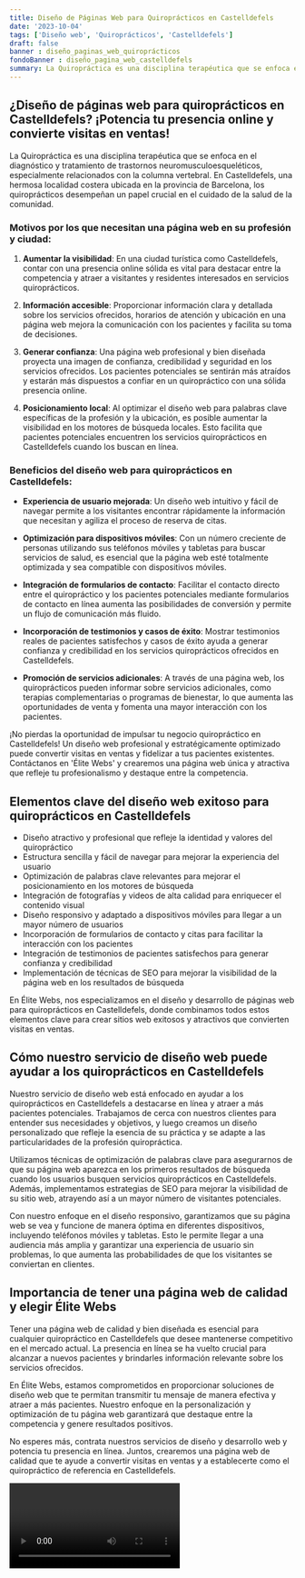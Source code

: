 ```yaml
---
title: Diseño de Páginas Web para Quiroprácticos en Castelldefels
date: '2023-10-04'
tags: ['Diseño web', 'Quiroprácticos', 'Castelldefels']
draft: false
banner : diseño_paginas_web_quiroprácticos
fondoBanner : diseño_pagina_web_castelldefels
summary: La Quiropráctica es una disciplina terapéutica que se enfoca en el diagnóstico y tratamiento de trastornos neuromusculoesqueléticos, especialmente relacionados con la columna vertebral. En Castelldefels, una hermosa localidad costera ubicada en la provincia de Barcelona, los quiroprácticos desempeñan un papel crucial en el cuidado de la salud de la comunidad.
---
```


## ¿Diseño de páginas web para quiroprácticos en Castelldefels? ¡Potencia tu presencia online y convierte visitas en ventas!

La Quiropráctica es una disciplina terapéutica que se enfoca en el diagnóstico y tratamiento de trastornos neuromusculoesqueléticos, especialmente relacionados con la columna vertebral. En Castelldefels, una hermosa localidad costera ubicada en la provincia de Barcelona, los quiroprácticos desempeñan un papel crucial en el cuidado de la salud de la comunidad.

### Motivos por los que necesitan una página web en su profesión y ciudad:

1. **Aumentar la visibilidad**: En una ciudad turística como Castelldefels, contar con una presencia online sólida es vital para destacar entre la competencia y atraer a visitantes y residentes interesados en servicios quiroprácticos.

2. **Información accesible**: Proporcionar información clara y detallada sobre los servicios ofrecidos, horarios de atención y ubicación en una página web mejora la comunicación con los pacientes y facilita su toma de decisiones.

3. **Generar confianza**: Una página web profesional y bien diseñada proyecta una imagen de confianza, credibilidad y seguridad en los servicios ofrecidos. Los pacientes potenciales se sentirán más atraídos y estarán más dispuestos a confiar en un quiropráctico con una sólida presencia online.

4. **Posicionamiento local**: Al optimizar el diseño web para palabras clave específicas de la profesión y la ubicación, es posible aumentar la visibilidad en los motores de búsqueda locales. Esto facilita que pacientes potenciales encuentren los servicios quiroprácticos en Castelldefels cuando los buscan en línea.

### Beneficios del diseño web para quiroprácticos en Castelldefels:

* **Experiencia de usuario mejorada**: Un diseño web intuitivo y fácil de navegar permite a los visitantes encontrar rápidamente la información que necesitan y agiliza el proceso de reserva de citas.

* **Optimización para dispositivos móviles**: Con un número creciente de personas utilizando sus teléfonos móviles y tabletas para buscar servicios de salud, es esencial que la página web esté totalmente optimizada y sea compatible con dispositivos móviles.

* **Integración de formularios de contacto**: Facilitar el contacto directo entre el quiropráctico y los pacientes potenciales mediante formularios de contacto en línea aumenta las posibilidades de conversión y permite un flujo de comunicación más fluido.

* **Incorporación de testimonios y casos de éxito**: Mostrar testimonios reales de pacientes satisfechos y casos de éxito ayuda a generar confianza y credibilidad en los servicios quiroprácticos ofrecidos en Castelldefels.

* **Promoción de servicios adicionales**: A través de una página web, los quiroprácticos pueden informar sobre servicios adicionales, como terapias complementarias o programas de bienestar, lo que aumenta las oportunidades de venta y fomenta una mayor interacción con los pacientes.

¡No pierdas la oportunidad de impulsar tu negocio quiropráctico en Castelldefels! Un diseño web profesional y estratégicamente optimizado puede convertir visitas en ventas y fidelizar a tus pacientes existentes. Contáctanos en 'Élite Webs' y crearemos una página web única y atractiva que refleje tu profesionalismo y destaque entre la competencia.

<GifSeo />

<Cta />

## Elementos clave del diseño web exitoso para quiroprácticos en Castelldefels

- Diseño atractivo y profesional que refleje la identidad y valores del quiropráctico
- Estructura sencilla y fácil de navegar para mejorar la experiencia del usuario
- Optimización de palabras clave relevantes para mejorar el posicionamiento en los motores de búsqueda
- Integración de fotografías y videos de alta calidad para enriquecer el contenido visual
- Diseño responsivo y adaptado a dispositivos móviles para llegar a un mayor número de usuarios
- Incorporación de formularios de contacto y citas para facilitar la interacción con los pacientes
- Integración de testimonios de pacientes satisfechos para generar confianza y credibilidad
- Implementación de técnicas de SEO para mejorar la visibilidad de la página web en los resultados de búsqueda

En Élite Webs, nos especializamos en el diseño y desarrollo de páginas web para quiroprácticos en Castelldefels, donde combinamos todos estos elementos clave para crear sitios web exitosos y atractivos que convierten visitas en ventas.

## Cómo nuestro servicio de diseño web puede ayudar a los quiroprácticos en Castelldefels

Nuestro servicio de diseño web está enfocado en ayudar a los quiroprácticos en Castelldefels a destacarse en línea y atraer a más pacientes potenciales. Trabajamos de cerca con nuestros clientes para entender sus necesidades y objetivos, y luego creamos un diseño personalizado que refleje la esencia de su práctica y se adapte a las particularidades de la profesión quiropráctica.

Utilizamos técnicas de optimización de palabras clave para asegurarnos de que su página web aparezca en los primeros resultados de búsqueda cuando los usuarios busquen servicios quiroprácticos en Castelldefels. Además, implementamos estrategias de SEO para mejorar la visibilidad de su sitio web, atrayendo así a un mayor número de visitantes potenciales.

Con nuestro enfoque en el diseño responsivo, garantizamos que su página web se vea y funcione de manera óptima en diferentes dispositivos, incluyendo teléfonos móviles y tabletas. Esto le permite llegar a una audiencia más amplia y garantizar una experiencia de usuario sin problemas, lo que aumenta las probabilidades de que los visitantes se conviertan en clientes.

## Importancia de tener una página web de calidad y elegir Élite Webs

Tener una página web de calidad y bien diseñada es esencial para cualquier quiropráctico en Castelldefels que desee mantenerse competitivo en el mercado actual. La presencia en línea se ha vuelto crucial para alcanzar a nuevos pacientes y brindarles información relevante sobre los servicios ofrecidos.

En Élite Webs, estamos comprometidos en proporcionar soluciones de diseño web que te permitan transmitir tu mensaje de manera efectiva y atraer a más pacientes. Nuestro enfoque en la personalización y optimización de tu página web garantizará que destaque entre la competencia y genere resultados positivos.

No esperes más, contrata nuestros servicios de diseño y desarrollo web y potencia tu presencia en línea. Juntos, crearemos una página web de calidad que te ayude a convertir visitas en ventas y a establecerte como el quiropráctico de referencia en Castelldefels.

<Video />

<CtaBot job='Quiroprácticos' city='Castelldefels'/>

<Gmaps query='Castelldefels+españa+maps' />